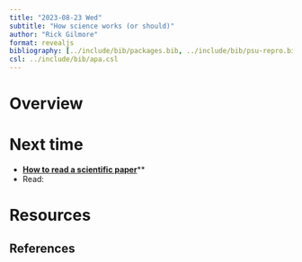 ```yaml
---
title: "2023-08-23 Wed"
subtitle: "How science works (or should)"
author: "Rick Gilmore"
format: revealjs
bibliography: [../include/bib/packages.bib, ../include/bib/psu-repro.bib]
csl: ../include/bib/apa.csl
---
```


# Overview

# Next time

- [**How to read a scientific paper**](../schedule.html#wk1-2023-08-23)**
- Read:

# Resources

## References

